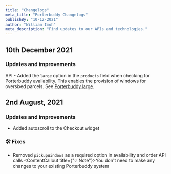 ```yaml
---
title: "Changelogs"
meta_title: "Porterbuddy Changelogs"
publishBy: "10-12-2021"
author: "William Imoh"
meta_description: "Find updates to our APIs and technologies."
---
```



## 10th December 2021
### Updates and improvements
API - Added the `large` option in the `products` field when checking for Porterbuddy availability. This enables the provision of windows for oversixed parcels. See [Porterbuddy large](/guides/porterbuddy-large).

## 2nd August, 2021
### Updates and improvements
- Added autoscroll to the Checkout widget

### 🛠 Fixes
- Removed `pickupWindows` as a required option in availability and order API calls
<ContentCallout title={"💡 Note"}>You don't need to make any changes to your existing Porterbuddy system</ContentCallout>